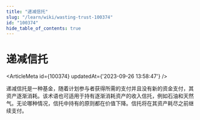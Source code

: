 ```yaml
---
title: "递减信托"
slug: "/learn/wiki/wasting-trust-100374"
id: "100374"
hide_table_of_contents: true
---
```



# 递减信托

<ArticleMeta id={100374} updatedAt={'2023-09-26 13:58:47'} />
<div className='border-solid border-b border-t-0 my-4 border-[var(--ifm-color-gray-300)]' />

递减信托是一种基金，随着计划参与者获得所需的支付并且没有新的资金支付，其资产逐渐消耗。该术语也可适用于持有逐渐消耗资产的收入信托，例如石油和天然气。无论哪种情况，信托中持有的原则都在价值下降。信托将在其资产耗尽之前继续支付。
